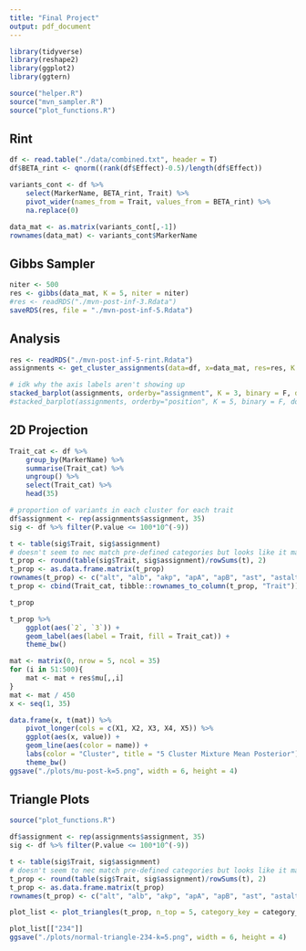 ```yaml
---
title: "Final Project"
output: pdf_document
---
```

```r
library(tidyverse)
library(reshape2)
library(ggplot2)
library(ggtern)

source("helper.R")
source("mvn_sampler.R")
source("plot_functions.R")
```

## Rint
```r
df <- read.table("./data/combined.txt", header = T)
df$BETA_rint <- qnorm((rank(df$Effect)-0.5)/length(df$Effect))

variants_cont <- df %>% 
    select(MarkerName, BETA_rint, Trait) %>% 
    pivot_wider(names_from = Trait, values_from = BETA_rint) %>% 
    na.replace(0) 

data_mat <- as.matrix(variants_cont[,-1])
rownames(data_mat) <- variants_cont$MarkerName
```


## Gibbs Sampler
```r
niter <- 500
res <- gibbs(data_mat, K = 5, niter = niter)
#res <- readRDS("./mvn-post-inf-3.Rdata")
saveRDS(res, file = "./mvn-post-inf-5.Rdata")
```

## Analysis
```r
res <- readRDS("./mvn-post-inf-5-rint.Rdata")
assignments <- get_cluster_assignments(data=df, x=data_mat, res=res, K = 5, niter=500)
```

```r
# idk why the axis labels aren't showing up
stacked_barplot(assignments, orderby="assignment", K = 3, binary = F, do_save = F)
#stacked_barplot(assignments, orderby="position", K = 5, binary = F, do_save = T)
```


## 2D Projection
```r
Trait_cat <- df %>% 
    group_by(MarkerName) %>%
    summarise(Trait_cat) %>%
    ungroup() %>% 
    select(Trait_cat) %>% 
    head(35)

# proportion of variants in each cluster for each trait
df$assignment <- rep(assignments$assignment, 35)
sig <- df %>% filter(P.value <= 100*10^(-9))

t <- table(sig$Trait, sig$assignment)
# doesn't seem to nec match pre-defined categories but looks like it makes biological sense...
t_prop <- round(table(sig$Trait, sig$assignment)/rowSums(t), 2)
t_prop <- as.data.frame.matrix(t_prop)
rownames(t_prop) <- c("alt", "alb", "akp", "apA", "apB", "ast", "astalt", "crp", "cal", "chol", "crea", "creaU", "cysC", "dbili", "eGFR", "ggt", "glu", "HbA1c", "HDL", "IGF1", "LDL", "LpA", "malbU", "nalb", "phos", "potU", "SHBG", "sodU", "test", "tbili", "tprot", "trig", "urate", "urea", "vitD")
t_prop <- cbind(Trait_cat, tibble::rownames_to_column(t_prop, "Trait"))

t_prop

t_prop %>% 
    ggplot(aes(`2`, `3`)) +
    geom_label(aes(label = Trait, fill = Trait_cat)) +
    theme_bw()
```
```r
mat <- matrix(0, nrow = 5, ncol = 35)
for (i in 51:500){
    mat <- mat + res$mu[,,i]    
}
mat <- mat / 450
x <- seq(1, 35)

data.frame(x, t(mat)) %>%
    pivot_longer(cols = c(X1, X2, X3, X4, X5)) %>% 
    ggplot(aes(x, value)) +
    geom_line(aes(color = name)) +
    labs(color = "Cluster", title = "5 Cluster Mixture Mean Posterior") +
    theme_bw() 
ggsave("./plots/mu-post-k=5.png", width = 6, height = 4)
```


## Triangle Plots
```r
source("plot_functions.R")

df$assignment <- rep(assignments$assignment, 35)
sig <- df %>% filter(P.value <= 100*10^(-9))

t <- table(sig$Trait, sig$assignment)
# doesn't seem to nec match pre-defined categories but looks like it makes biological sense...
t_prop <- round(table(sig$Trait, sig$assignment)/rowSums(t), 2)
t_prop <- as.data.frame.matrix(t_prop)
rownames(t_prop) <- c("alt", "alb", "akp", "apA", "apB", "ast", "astalt", "crp", "cal", "chol", "crea", "creaU", "cysC", "dbili", "eGFR", "ggt", "glu", "HbA1c", "HDL", "IGF1", "LDL", "LpA", "malbU", "nalb", "phos", "potU", "SHBG", "sodU", "test", "tbili", "tprot", "trig", "urate", "urea", "vitD")

plot_list <- plot_triangles(t_prop, n_top = 5, category_key = category_key)
```
```r
plot_list[["234"]]
ggsave("./plots/normal-triangle-234-k=5.png", width = 6, height = 4)
```



